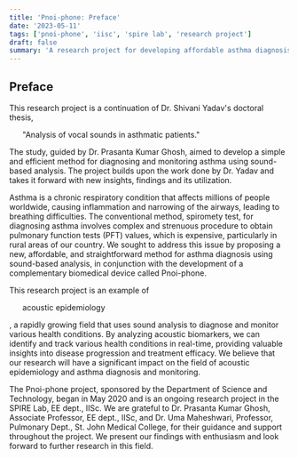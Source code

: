 ```yaml
---
title: 'Pnoi-phone: Preface'
date: '2023-05-11'
tags: ['pnoi-phone', 'iisc', 'spire lab', 'research project']
draft: false
summary: 'A research project for developing affordable asthma diagnosis method using sound-based analysis, funded by the Department of Science and Technology, under development in SPIRE Lab, IISC, Bangalore-12'
---
```


## Preface

This research project is a continuation of Dr. Shivani Yadav's doctoral thesis, <Ul>"Analysis of vocal sounds in asthmatic patients."</Ul> The study, guided by Dr. Prasanta Kumar Ghosh, aimed to develop a simple
and efficient method for diagnosing and monitoring asthma using sound-based analysis. The project builds
upon the work done by Dr. Yadav and takes it forward with new insights, findings and its utilization.

Asthma is a chronic respiratory condition that affects millions of people worldwide, causing inflammation
and narrowing of the airways, leading to breathing difficulties. The conventional method, spiromety test,
for diagnosing asthma involves complex and strenuous procedure to obtain pulmonary function tests (PFT)
values, which is expensive, particularly in rural areas of our country. We sought to address this issue
by proposing a new, affordable, and straightforward method for asthma diagnosis using sound-based analysis,
in conjunction with the development of a complementary biomedical device called Pnoi-phone.

This research project is an example of <Ul>acoustic epidemiology</Ul>, a rapidly growing
field that uses sound analysis to diagnose and monitor various health
conditions. By analyzing acoustic biomarkers, we can identify and track various
health conditions in real-time, providing valuable insights into disease
progression and treatment efficacy. We believe that our research will have a
significant impact on the field of acoustic epidemiology and asthma diagnosis
and monitoring.

The Pnoi-phone project, sponsored by the Department of Science and Technology,
began in May 2020 and is an ongoing research project in the SPIRE Lab, EE dept.,
IISc. We are grateful to Dr. Prasanta Kumar Ghosh, Associate Professor, EE
dept., IISc, and Dr. Uma Maheshwari, Professor, Pulmonary Dept., St. John
Medical College, for their guidance and support throughout the project. We
present our findings with enthusiasm and look forward to further research in
this field.

<br/>
<Next next_page={{href:"1_introduction", label: "Introduction"}} />
